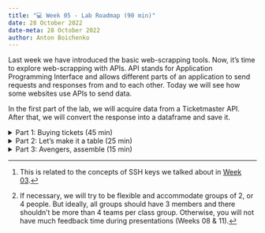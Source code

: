 ```yaml
---
title: "💻 Week 05 - Lab Roadmap (90 min)"
date: 28 October 2022
date-meta: 28 October 2022
author: Anton Boichenko
---
```


Last week we have introduced the basic web-scrapping tools. Now, it's time to explore web-scrapping with APIs. API stands for Application Programming Interface and allows different parts of an application to send requests and responses from and to each other. Today we will see how some websites use APIs to send data. 

In the first part of the lab, we will acquire data from a Ticketmaster API. After that, we will convert the response into a dataframe and save it. 

<details><summary>Part 1: Buying tickets (45 min)</summary>

## Part 1: Buying tickets 

After last week you might think "Well, yeah, this is useful for my academic endeavours, but not for my day-to-day life..." Let us show you how you can use these skills to solve your problems!

It turns out that [TicketMaster](https://www.ticketmaster.com/) (one of the biggest websites that sells tickets) has its own API. It means that you can automate your ticket search if you wanted to! Let's explore this together. 

*We do not provide you with code straight away, however, you will find the solutions below.*

In the same way as before we will first complete some tasks together to understand how APIs work and then work independently.

🤝 **WORKING TOGETHER**

1. Go to [https://developer.ticketmaster.com/](https://developer.ticketmaster.com/) and register an account. You will only need an email address. 
2. Acquire an API token using your new account. It will be called a **Consumer Key** [^1] in your apps' information.
3. Make an API call to get all the venues in New York. 

[^1]: This is related to the concepts of SSH keys we talked about in [Week 03](/slides/week03_slides_part1.html#/ssh).

And now, it's time to get tickets!

🎯 **ACTION POINTS** 

1. Using the [documentation](https://developer.ticketmaster.com/products-and-docs/apis/discovery-api/v2/#search-events-v2) find all the music events happening in London.    
    - How many events have you found?  
    - Do you think you got all the events happening in London?   
    - Is there a way to show more events?  
2. Let's make our search a bit more narrow. Let's imagine you are coming back from holidays on the 15th of October. Can you find Rock music events in London that are happening after that date? 

🏆 **OPTIONAL TASKS**

3. What if you wanted an event that you can get to for less than £30? Can you find one for yourself?
4. Go ahead and try to find London events related to data and data science. Are there any? Extend your search and try again.
5. What about family-friendly events in London? Are there any?


### Solution Code

<details class="special"> <summary> ![](/figures/logos/python-logo-notext.svg){height="1em" fig-align="left" vertical-align="middle" fig-alt="Python logo"} Python users </summary>

All the tasks above are solved with the same API URL. Here we will show the base code and mainly the parameters that yield the desired results. 

**Task 1**

```python
# import the required libraries
import requests

# saving your API key
api_key = "YOUR_API_KEY"

# setting up the API query parameters (they will be changing)
params = {"classificationName": "music",
          "countryCode": "GB",
          "city": "London",
          "apikey": api_key}

# sending a request to the API
response = requests.get("https://app.ticketmaster.com/discovery/v2/events.json",
                        params=params)

# parse the response
resp_json = response.json()

# extract the events
resp_json["_embedded"]["events"]
```

Next, we will be only providing the query parameters.

**Task 1 (extending search)**

```python
# setting up the API query parameters (they will be changing)
params = {"classificationName": "music",
          "countryCode": "GB",
          "city": "London",
          "size": 200, # feel free to change this number
          "page": 1, # we add pages here to show that you can get more results if needed
          "apikey": api_key}
```

**Task 2 and 3**

```python
# setting up the API query parameters (they will be changing)
params = {"classificationName": "music",
          "countryCode": "GB",
          "city": "London",
          "genre_name":"Rock",
          "startDateTime":"2022-10-15T00:00:00Z",
          "size": 200, # feel free to change this number
          "page": 1, # we add pages here to show that you can get more results if needed
          "apikey": api_key}
```

This API does not have a price parameter, so you would need to filter the JSON manually. 

**Task 4**

```python
# setting up the API query parameters (they will be changing)
params = {"countryCode": "GB",
          "city": "London",
          "keyword":"data",
          "size": 200, # feel free to change this number
          "page": 1, # we add pages here to show that you can get more results if needed
          "apikey": api_key}

# or

params = {"keyword":"data",
          "size": 200, 
          "page": 1,
          "apikey": api_key}
```

**Task 5**

```python
# setting up the API query parameters (they will be changing)
params = {"countryCode": "GB",
          "city": "London",
          "includeFamily":"only",
          "size": 200, # feel free to change this number
          "page": 1, # we add pages here to show that you can get more results if needed
          "apikey": api_key}
```

</details>

<details class="special"> <summary> ![](/figures/logos/Rlogo.svg){height="1em" fig-align="left" vertical-align="middle" fig-alt="R logo"} R users </summary>

All the tasks above are solved with the same API URL. Here we will show the base code and mainly the parameters that yield the desired results. 

**Task 1**

```R
# importing required packages
library("httr")
library("jsonlite")

# saving your API key
api_key <- "ErOQNylYMIv9wqPLWsezUdByUjftJIa6"

# setting up the base URL and parameters
base_url <- "https://app.ticketmaster.com/discovery/v2/events.json"

# sending a request
response <- GET(base_url, query = list("classificationName" = "music",
          "countryCode" = "GB",
          "city" = "London",
          "apikey" = api_key))

# parse the response
json <- content(response, "parsed")
```
Next, we will be only providing the query parameters.

**Task 1 (extending search)**

```R
# sending a request
response <- GET(base_url, query = list("classificationName" = "music",
          "countryCode" = "GB",
          "city" = "London",
          "size" = 200, 
          "page" = 1,
          "apikey" = api_key))
```

**Task 2 and 3**

```R
# sending a request
response <- GET(base_url, query = list("classificationName" = "music",
          "countryCode" = "GB",
          "city" = "London",
          "genre_name" = "Rock",
          "startDateTime" = "2022-10-15T00:00:00Z",
          "size" = 200, # feel free to change this number
          "page" = 1, # we add pages here to show that you can get more results if needed
          "apikey" = api_key))
```

This API does not have a price parameter, so you would need to filter the JSON manually. 

**Task 4**

```R
# sending a request
response <- GET(base_url, query = list(
          "countryCode" = "GB",
          "city" = "London",
          "keyword" = "data",
          "size" = 200, # feel free to change this number
          "page" = 1, # we add pages here to show that you can get more results if needed
          "apikey" = api_key))

# or

response <- GET(base_url, query = list(
          "keyword" = "data",
          "size" = 200, # feel free to change this number
          "page" = 1, # we add pages here to show that you can get more results if needed
          "apikey" = api_key))
```

**Task 5**

```R
# sending a request
response <- GET(base_url, query = list(
          "countryCode" = "GB",
          "city" = "London",
          "includeFamily" = "only",
          "size" = 200, # feel free to change this number
          "page" = 1, # we add pages here to show that you can get more results if needed
          "apikey" = api_key))
```
</details>

</details>

<details><summary> Part 2: Let's make it a table (25 min)</summary>
## Part 2: Let's make it a table

Using an API usually implies working with **JSON responses**. However, sometimes it becomes a bit tricky to use JSON formats. We are very used to tables, so let's convert this response to one. 

🤝 **WORKING TOGETHER**

1. Get an API response for all music events in London. 
2. Apply the `pd.DataFrame()` and the `pd.json_normalize()` functions to the final response and examine the difference. 
3. Print the first rows of the DataFrame. 
4. Examine the column names of the DataFrame.
5. Search how to delete columns.
6. Delete a column called `test`. 

Now, it's time for you to work independently. We haven't taught you the majority of the things you will be doing now. You will have to **search for the solutions online**. We do it to help you get the gist of what data scientists and programmers usually do best - googling.  

🎯 **ACTION POINTS** 


1. Change the name of the column `sales.public.startDateTime` to `sales_start`. 
2. Select only the column called `sales_start`. 
3. Select two columns: `sales_start` and `name`.
4. Print the 5th name from the column called `name`. 
5. Print the 5th observation from the 3rd column.
6. Check what data types are present in the dataframe.
7. Check if there are any missing data. If so, what columns contain them?
8. Save the DataFrame to an Excel file.  


</details>

<details><summary> Part 3: Avengers, assemble (15 min)</summary>
## Part 3: Avengers, assemble

This course implies working on a group project. You will be working in groups of 3 people [^2]. During this time we allocate some time for you to find your groupmates. Let's do this now! 

🎯 **ACTION POINTS** 


<details><summary>I have already formed a team</summary>
<br/>

- Great! You can start thinking of the next steps
- Go to Moodle and download the [{DS105M} ✍️ Formative Team Contract | W05-W07](https://moodle.lse.ac.uk/mod/coursework/view.php?id=1130307). This forms the basis of your project, and we will refer to it on the first group presentation on Week 08.
- Have a look at what you will need to discuss as a group to fill out the team contract, decide when you want to talk about it or, if you already have the answers, start filling out the contract.
- The team contract must be submitted by **7 November 2022 23:59 UK time** via Moodle by one team member. 

</details> 

<details><summary>I have not formed a team</summary>
<br/>

- Take a look at the ideas others from the class group as you have posted on the `#dataset-ideas-and-team-formation` channel on Slack. Do you spot any ideas that sound like a good match to your interests? Reach out to the people who posted it and try to form a team.
- If you are unable to form a group, ask your class teacher for help. He might ask you to pitch your ideas to other peers who also do not have a group. 
- Go to Moodle and download the [{DS105M} ✍️ Formative Team Contract | W05-W07](https://moodle.lse.ac.uk/mod/coursework/view.php?id=1130307). This forms the basis of your project, and we will refer to it on the first group presentation on Week 08.
- Have a look at what you will need to discuss as a group to fill out the team contract, decide when you want to talk about it.
- The team contract must be submitted by **7 November 2022 23:59 UK time** via Moodle by one team member. 

</details> 

</details>

[^2]: If necessary, we will try to be flexible and accommodate groups of 2, or 4 people. But ideally, all groups should have 3 members and there shouldn't be more than 4 teams per class group. Otherwise, you will not have much feedback time during presentations (Weeks 08 & 11).